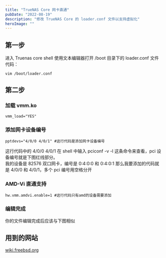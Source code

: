 ```yaml
---
title: "TrueNAS Core 网卡直通"
pubDate: "2022-08-19"
description: "修改 TrueNAS Core 的 loader.conf 文件以支持虚拟化"
heroImage: ""
---
```


## 第一步

进入 Truenas core shell 使用文本编辑器打开 /boot 目录下的 loader.conf 文件  
代码：

```shell
vim /boot/loader.conf
```

## 第二步

### 加载 vmm.ko

```plaintext
vmm_load="YES"
```

### 添加网卡设备编号

```plaintext
pptdevs="4/0/0 4/0/1" #这行代码是添加网卡设备编号
```

这行代码中的 4/0/0 4/0/1 在 shell 中输入 pciconf -v -l 这条命令来查看，pci 设备编号就是下图红线部分。  
我的设备是 82576 双口网卡，编号是 0:4:0:0 和 0:4:0:1 那么我要添加的代码就是 4/0/0 和 4/0/1，多个 pci 编号用空格分开

<ImagePreview src="https://zzwtsy.github.io/picx-images-hosting/20240708/gd9qRm7bwLpfPac.64dqffts3p.webp" />

### AMD-Vi 直通支持

```plaintext
hw.vmm.amdvi.enable=1 #这行代码只有amd的设备需要添加
```

### 编辑完成

你的文件编辑完成后应该与下图相似

<ImagePreview src="https://zzwtsy.github.io/picx-images-hosting/20240708/XadRgk4GOWJ3ocL.73ttslwj9j.webp" />

## 用到的网站

[wiki.freebsd.org](https://wiki.freebsd.org/bhyve/pci_passthru)
